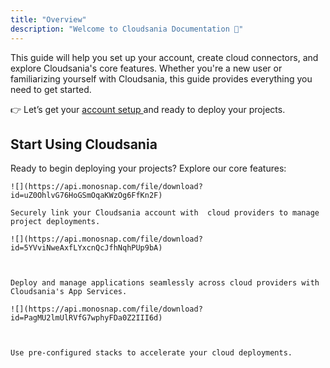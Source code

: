 ```yaml
---
title: "Overview"
description: "Welcome to Cloudsania Documentation 🚀"
---
```


This guide will help you set up your account, create cloud connectors, and explore Cloudsania's core features. Whether you're a new user or familiarizing yourself with Cloudsania, this guide provides everything you need to get started.

👉 Let’s get your [account setup ](https://docs.cloudsania.com/getting-started/account-setup)and ready to deploy your projects.

## Start Using Cloudsania

Ready to begin deploying your projects? Explore our core features:

<CardGroup cols="3">
  <Card title="Cloud Connector" iconType="solid" color="#653FD4" horizontal={true} href="/getting-started/cloud-connectors">


    ![](https://api.monosnap.com/file/download?id=uZ0OhlvG76HoGSmOqaKWzOg6FfKn2F)

    Securely link your Cloudsania account with  cloud providers to manage project deployments.
  </Card>

  <Card title="App Service" color="#653FD4" horizontal={true} href="/projects/app-service">


    ![](https://api.monosnap.com/file/download?id=5YVviNweAxfLYxcnQcJfhNqhPUp9bA)



    Deploy and manage applications seamlessly across cloud providers with Cloudsania's App Services.
  </Card>

  <Card title="Konstack" color="#653FD4" horizontal={true} href="/environments/konstacks">


    ![](https://api.monosnap.com/file/download?id=PagMU2lmUlRVfG7wphyFDa0Z2III6d)



    Use pre-configured stacks to accelerate your cloud deployments.
  </Card>
</CardGroup>